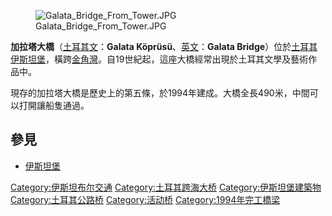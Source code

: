 [[File:Galata_Bridge_From_Tower.JPG|thumb]]

'''加拉塔大橋'''（[[土耳其文|土耳其文]]：'''Galata Köprüsü'''、[[英文|英文]]：'''Galata Bridge'''）位於[[土耳其|土耳其]][[伊斯坦堡|伊斯坦堡]]，橫跨[[金角灣|金角灣]]。自19世紀起，這座大橋經常出現於土耳其文學及藝術作品中。

現存的加拉塔大橋是歷史上的第五條，於1994年建成。大橋全長490米，中間可以打開讓船隻通過。


==參見==
* [[伊斯坦堡|伊斯坦堡]]

{{Turkey-stub}}
[[Category:伊斯坦布尔交通|Category:伊斯坦布尔交通]]
[[Category:土耳其跨海大桥|Category:土耳其跨海大桥]]
[[Category:伊斯坦堡建築物|Category:伊斯坦堡建築物]]
[[Category:土耳其公路桥|Category:土耳其公路桥]]
[[Category:活动桥|Category:活动桥]]
[[Category:1994年完工橋梁|Category:1994年完工橋梁]]